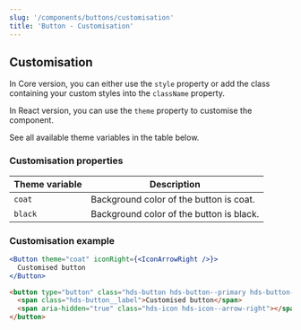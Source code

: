 ```yaml
---
slug: '/components/buttons/customisation'
title: 'Button - Customisation'
---
```





## Customisation
In Core version, you can either use the `style` property or add the class containing your custom styles into the `className` property.

In React version, you can use the `theme` property to customise the component.

See all available theme variables in the table below.

### Customisation properties

| Theme variable     | Description                              |
| ------------------ | ---------------------------------------- |
| <code>coat</code>  | Background color of the button is coat.  |
| <code>black</code> | Background color of the button is black. |


### Customisation example

<Playground>


  ```jsx
  <Button theme="coat" iconRight={<IconArrowRight />}>
    Customised button
  </Button>
  ```

  ```html
  <button type="button" class="hds-button hds-button--primary hds-button--theme-coat">
    <span class="hds-button__label">Customised button</span>
    <span aria-hidden="true" class="hds-icon hds-icon--arrow-right"></span>
  </button>
  ```

</Playground>
